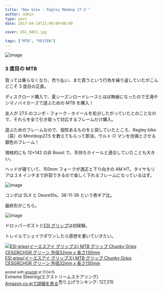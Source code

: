---
title: "New bike : Ragley Mmmbop 27.5′"
author: admin
type: post
date: 2017-04-14T21:09:00+00:00

cover: DSC_0851.jpg

tags: ["MTB", "REVIEW"]
---

![image](./DSC_0851.jpg)

### 3 度目の MTB

買っては乗らなくなり、売り払い、また買うという行為を繰り返していたがこんどこそ 3 度目の正直。

ディスクロード購入で、夏シーズンロードレースとほぼ無縁になったので王滝やシマノバイカーズで遊ぶための MTB を購入！

友人が 27.5 のコンポ・フォーク・ホイールを処分したがっていたとのことなので、それらを全て引き取って対応するフレームだけ購入。

遊ぶためのフレームなので、個性あるものをと探していたところ、Ragley bike（英）の Mmmbop27.5 を教えてもらって即決。ウルト ○ マンを彷彿とさせる銀色のフレーム！

規格的にも 12&#215;142 の非 Boost で、手持ちホイールと適合していたことも大きい。

ヘッドが寝ていて、150mm フォークが適正と下り向きの AM HT。タイヤもリアは 2.4 インチまで許容できるので楽しく下れるフレームになっているはず。

![image](./DSC_0871.jpg)

コンポは SLX と Deore10s。36-11-36 という男ギア比。

最終形がこちら。

![image](./DSC_0879.jpg)

ドロッパーポストと[ESI グリップ][1]は初経験。

トレイルでシェイクダウンしたら感想を書いていきたい。

<div class="amazlet-box" style="margin-bottom: 0px;">
  <div class="amazlet-image" style="float: left; margin: 0px 12px 1px 0px;">
    <a href="http://www.amazon.co.jp/exec/obidos/ASIN/B003RLLQUM/gensobunya-22/ref=nosim/" name="amazletlink" target="_blank"><img alt="ESI grips(イーエスアイ グリップス) MTB グリップ Chunky Grips CESGRCHGR グリーン 外径32mm x 長さ130mm" src="https://images-fe.ssl-images-amazon.com/images/I/51JILF2lkUL._SL160_.jpg" style="border: none;" /></a>
  </div>

  <div class="amazlet-info" style="line-height: 120%; margin-bottom: 10px;">
    <div class="amazlet-name" style="line-height: 120%; margin-bottom: 10px;">
<a href="http://www.amazon.co.jp/exec/obidos/ASIN/B003RLLQUM/gensobunya-22/ref=nosim/" name="amazletlink" target="_blank">ESI grips(イーエスアイ グリップス) MTB グリップ Chunky Grips CESGRCHGR グリーン 外径32mm x 長さ130mm</a></p>

<div class="amazlet-powered-date" style="font-size: 80%; line-height: 120%; margin-top: 5px;">
  posted with <a href="http://www.amazlet.com/" target="_blank" title="amazlet">amazlet</a> at 17.04.15
</div>

<div class="amazlet-detail">
Extreme Steering(エクストリームステアリング) <br /> 売り上げランキング: 127,215

<div class="amazlet-sub-info" style="float: left;">
<div class="amazlet-link" style="margin-top: 5px;">
  <a href="http://www.amazon.co.jp/exec/obidos/ASIN/B003RLLQUM/gensobunya-22/ref=nosim/" name="amazletlink" target="_blank">Amazon.co.jpで詳細を見る</a>
</div>

  </div>

  <div class="amazlet-footer" style="clear: left;">
  </div>
</div>

[1]: http://amzn.to/2pCgmQH
